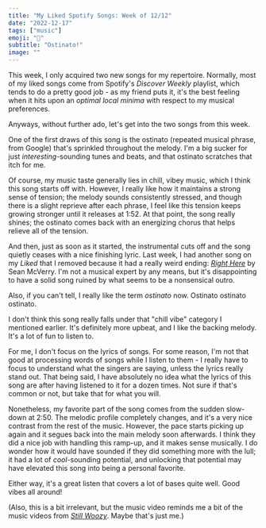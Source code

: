 ```yaml
---
title: "My Liked Spotify Songs: Week of 12/12"
date: "2022-12-17"
tags: ["music"]
emoji: "🎵"
subtitle: "Ostinato!"
image: ""
---
```


This week, I only acquired two new songs for my repertoire. Normally,
most of my liked songs come from Spotify's _Discover Weekly_ playlist, which
tends to do a pretty good job - as my friend puts it, it's the best feeling
when it hits upon an _optimal local minima_ with respect to my musical preferences.

Anyways, without further ado, let's get into the two songs from this week.

<SongFeature songName="Sleeping Through the End of the World" songArtist="PuffHost" songYear="2020" songLink="https://www.youtube.com/embed/2iNJfGfdgz0" />

One of the first draws of this song is the ostinato (repeated musical phrase, from Google)
that's sprinkled throughout the melody. I'm a big sucker for just _interesting_-sounding
tunes and beats, and that ostinato scratches that itch for me.

Of course, my music taste generally lies in chill, vibey music, which I think
this song starts off with. However, I really like how it maintains a strong
sense of tension; the melody sounds consistently stressed, and though there is a slight
reprieve after each phrase, I feel like this tension keeps growing stronger until
it releases at 1:52. At that point, the song really shines; the ostinato comes back
with an energizing chorus that helps relieve all of the tension.

And then, just as soon as it started, the instrumental cuts off and the song quietly
ceases with a nice finishing lyric. Last week, I had another song on my _Liked_ that
I removed because it had a really weird ending: _[Right Here](https://www.youtube.com/watch?v=gAAzM-czJDU)_
by Sean McVerry. I'm not a musical expert by any means, but it's
disappointing to have a solid song ruined by what seems to be a nonsensical outro.

Also, if you can't tell, I really like the term _ostinato_ now. Ostinato ostinato ostinato.

<SongFeature songName="June" songArtist="John Chuck & the Class" songYear="2019" songLink="https://www.youtube.com/embed/deCFMYAystk" />

I don't think this song really falls under that "chill vibe" category I mentioned earlier.
It's definitely more upbeat, and I like the backing melody. It's a lot of fun to listen to.

For me, I don't focus on the lyrics of songs. For some reason, I'm not that good
at processing words of songs while I listen to them - I really have to focus to understand
what the singers are saying, unless the lyrics really stand out. That being said,
I have absolutely no idea what the lyrics of this song are after having
listened to it for a dozen times. Not sure if that's common or not, but take that for what you will.

Nonetheless, my favorite part of the song comes from the sudden slow-down at 2:50. The melodic
profile completely changes, and it's a very nice contrast from the rest of the music.
However, the pace starts picking up again and it segues back into the main melody soon afterwards.
I think they did a nice job with handling this ramp-up, and it makes sense musically.
I do wonder how it would have sounded if they did something more with the lull;
it had a lot of _cool_-sounding potential, and unlocking that potential may have elevated
this song into being a personal favorite.

Either way, it's a great listen that covers a lot of bases quite well. Good vibes all around!

(Also, this is a bit irrelevant, but the music video reminds me a bit of the music videos
from _[Still Woozy](https://www.youtube.com/watch?v=zL3wWykAKfs)_. Maybe that's just me.)

